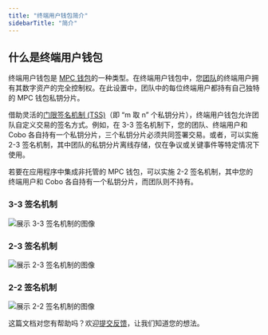 ```yaml
---
title: "终端用户钱包简介"
sidebarTitle: "简介"
---
```


## 什么是终端用户钱包

终端用户钱包是 [MPC 钱包](/cn/portal/mpc-wallets/introduction)的一种类型。在终端用户钱包中，您[团队](/cn/portal/organization/introduction)的终端用户拥有其数字资产的完全控制权。在此设置中，团队中的每位终端用户都持有自己独特的 MPC 钱包私钥分片。

借助灵活的[门限签名机制 (TSS)](/cn/portal/mpc-wallets/introduction#tss)（即 “m 取 n” 个私钥分片），终端用户钱包允许团队自定义交易的签名方式。例如，在 3-3 签名机制下，您的团队、终端用户和 Cobo 各自持有一个私钥分片，三个私钥分片必须共同签署交易。或者，可以实施 2-3 签名机制，其中团队的私钥分片离线存储，仅在争议或关键事件等特定情况下使用。

若要在应用程序中集成非托管的 MPC 钱包，可以实施 2-2 签名机制，其中您的终端用户和 Cobo 各自持有一个私钥分片，而团队则不持有。

### 3-3 签名机制

<img src="/cn/images/mpc-wallet/3-3 signature scheme.svg" className="diagram" alt="展示 3-3 签名机制的图像" />

### 2-3 签名机制

<img src="/cn/images/mpc-wallet/2-3 signature scheme.svg" className="diagram" alt="展示 2-3 签名机制的图像"/>

### 2-2 签名机制

<img src="/cn/images/mpc-wallet/2-2 signature scheme.svg" className="diagram" alt="展示 2-2 签名机制的图像"/>

<Tip>这篇文档对您有帮助吗？欢迎[提交反馈](https://forms.zohopublic.com/cobo/form/DocumentFeedbackForm/formperma/QvLOhxJv1_JMsJ-1dleZ8Itb_7rzN-LtgvsDdxosoVI?referrername=manuals)，让我们知道您的想法。</Tip>